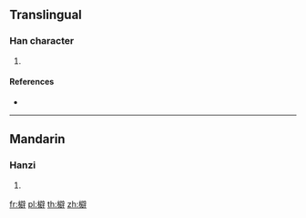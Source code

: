 {{also|蘗}}
==Translingual==

===Han character===
{{Han char|rn=75|rad=木|as=13|sn=17|four=|canj=DSRJ|ids=⿰木辟}}

# {{defn|Han|sort=木13}}

====References====
* {{Han ref|kx=0557.050|dkj=15670|dj=0946.120|hdz=21306.010|uh=6A98|ud=27288}}

----

==Mandarin==

===Hanzi===
{{cmn-hanzi|pin=[[bì]] ([[bi4]]), [[guì]] ([[gui4]]), [[huì]] ([[hui4]])|wg=pi<sup>4</sup>, kuei<sup>4</sup>, hui<sup>4</sup>}}

# {{defn|lang=cmn|sort=木13}}

[[fr:檘]]
[[pl:檘]]
[[th:檘]]
[[zh:檘]]